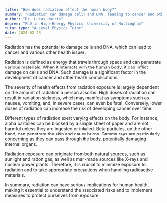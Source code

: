 ```yaml
---
title: "How does radiation affect the human body?"
summary: "Radiation can damage cells and DNA, leading to cancer and other health problems."
author: "Dr. Lucas Harris"
degree: "PhD in High-Energy Physics, University of Nottingham"
tutor_type: "A-Level Physics Tutor"
date: 2024-02-23
---
```


Radiation has the potential to damage cells and DNA, which can lead to cancer and various other health issues.

Radiation is defined as energy that travels through space and can penetrate various materials. When it interacts with the human body, it can inflict damage on cells and DNA. Such damage is a significant factor in the development of cancer and other health complications.

The severity of health effects from radiation exposure is largely dependent on the amount of radiation a person absorbs. High doses of radiation can result in radiation sickness, which may manifest as symptoms such as nausea, vomiting, and, in severe cases, can even be fatal. Conversely, lower doses of radiation can increase the risk of developing cancer over time.

Different types of radiation exert varying effects on the body. For instance, alpha particles can be blocked by a simple sheet of paper and are not harmful unless they are ingested or inhaled. Beta particles, on the other hand, can penetrate the skin and cause burns. Gamma rays are particularly concerning as they can pass through the body, potentially damaging internal organs.

Radiation exposure can originate from both natural sources, such as sunlight and radon gas, as well as man-made sources like X-rays and nuclear power plants. Therefore, it is crucial to minimize exposure to radiation and to take appropriate precautions when handling radioactive materials.

In summary, radiation can have serious implications for human health, making it essential to understand the associated risks and to implement measures to protect ourselves from exposure.
    